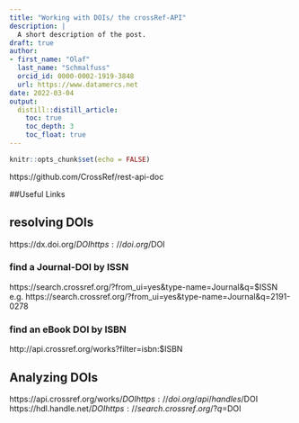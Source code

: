 ```yaml
---
title: "Working with DOIs/ the crossRef-API"
description: |
  A short description of the post.
draft: true
author:
- first_name: "Olaf"
  last_name: "Schmalfuss"
  orcid_id: 0000-0002-1919-3848
  url: https://www.datamercs.net
date: 2022-03-04
output:
  distill::distill_article:
    toc: true
    toc_depth: 3
    toc_float: true
---
```



```r
knitr::opts_chunk$set(echo = FALSE)
```

https://github.com/CrossRef/rest-api-doc



##Useful Links

## resolving DOIs
https://dx.doi.org/$DOI  
https://doi.org/$DOI  

### find a Journal-DOI by ISSN

https://search.crossref.org/?from_ui=yes&type-name=Journal&q=$ISSN  
e.g. https://search.crossref.org/?from_ui=yes&type-name=Journal&q=2191-0278  

### find an eBook DOI by ISBN

http://api.crossref.org/works?filter=isbn:$ISBN  

## Analyzing DOIs

https://api.crossref.org/works/$DOI  
https://doi.org/api/handles/$DOI  
https://hdl.handle.net/$DOI  
https://search.crossref.org/?q=$DOI  


